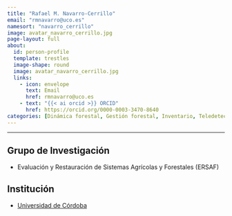 ```yaml
---
title: "Rafael M. Navarro-Cerrillo"
email: "rmnavarro@uco.es"  
namesort: "navarro_cerrillo"
image: avatar_navarro_cerrillo.jpg
page-layout: full
about: 
  id: person-profile
  template: trestles
  image-shape: round
  image: avatar_navarro_cerrillo.jpg
  links:
    - icon: envelope
      text: Email
      href: rmnavarro@uco.es
    - text: "{{< ai orcid >}} ORCID"
      href: https://orcid.org/0000-0003-3470-8640
categories: [Dinámica forestal, Gestión forestal, Inventario, Teledetección]
---
```

 
<hr>

:::{#person-profile}

## Grupo de Investigación
- Evaluación y Restauración de Sistemas Agrícolas y Forestales (ERSAF)

## Institución
- [Universidad de Córdoba](https://www.uco.es/)

:::
